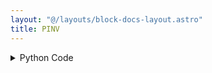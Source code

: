 ```yaml
---
layout: "@/layouts/block-docs-layout.astro"
title: PINV
---
```



<PythonDocsDisplay docstring={docstring} />

<details>
<summary>Python Code</summary>
```python
from flojoy import flojoy, Matrix, Scalar
import numpy as np
from collections import namedtuple
from typing import Literal

import numpy.linalg


@flojoy
def PINV(
    default: Matrix,
    rcond: float = 1e-15,
    hermitian: bool = False,
) -> Matrix | Scalar:
    """The PINV node is based on a numpy or scipy function.

    The description of that function is as follows:

        Compute the (Moore-Penrose) pseudo-inverse of a matrix.

        Calculate the generalized inverse of a matrix using its singular-value decomposition (SVD) and including all **large** singular values.

    .. versionchanged:: 1.14
        Can now operate on stacks of matrices

    Parameters
    ----------
    a : (..., M, N) array_like
        Matrix or stack of matrices to be pseudo-inverted.
    rcond : (...) array_like of float
        Cutoff for small singular values.
        Singular values less than or equal to "rcond * largest_singular_value" are set to zero.
        Broadcasts against the stack of matrices.
    hermitian : bool, optional
        If True, "a" is assumed to be Hermitian (symmetric if real-valued), enabling a more
        efficient method for finding singular values.
        Defaults to False.

    .. versionadded:: 1.17.0

    Returns
    -------
    DataContainer
        type 'ordered pair', 'scalar', or 'matrix'
    """

    result = numpy.linalg.pinv(
        a=default.m,
        rcond=rcond,
        hermitian=hermitian,
    )

    if isinstance(result, np.ndarray):
        result = Matrix(m=result)
    else:
        assert isinstance(
            result, np.number | float | int
        ), f"Expected np.number, float or int for result, got {type(result)}"
        result = Scalar(c=float(result))

    return result

```
[Find this Flojoy Block on GitHub](https://github.com/flojoy-ai/blocks/blob/main/blocks/NUMPY/LINALG/PINV/PINV.py)
</details>


## Example
